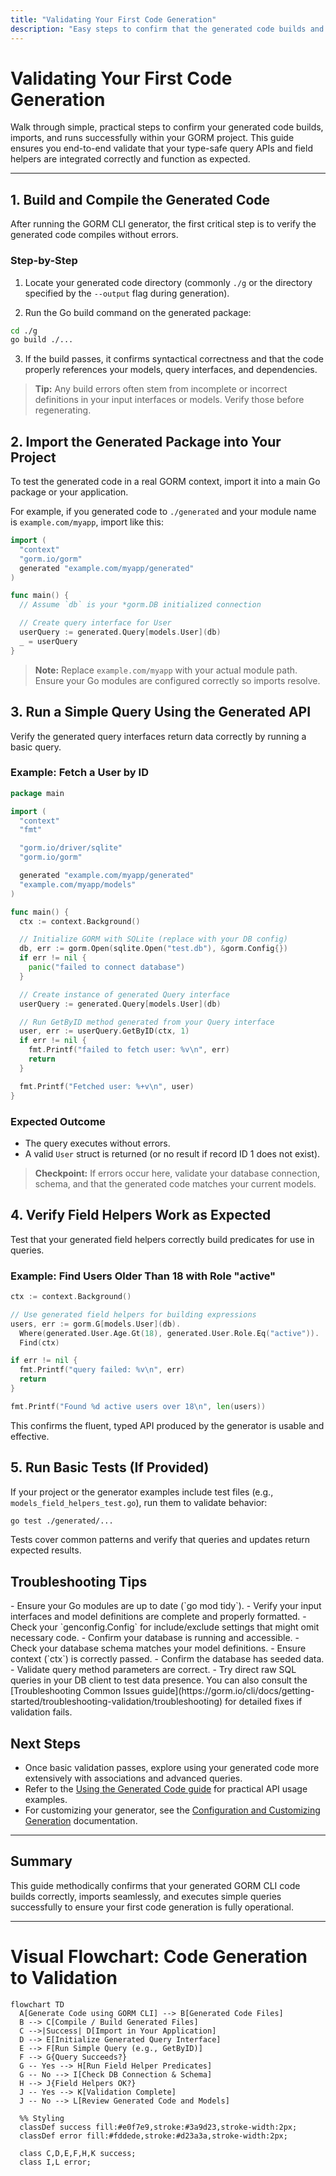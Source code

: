 ```yaml
---
title: "Validating Your First Code Generation"
description: "Easy steps to confirm that the generated code builds and integrates with your GORM project. Walks through compiling, importing, and running a simple query to ensure end-to-end correctness."
---
```


# Validating Your First Code Generation

Walk through simple, practical steps to confirm your generated code builds, imports, and runs successfully within your GORM project. This guide ensures you end-to-end validate that your type-safe query APIs and field helpers are integrated correctly and function as expected.

---

## 1. Build and Compile the Generated Code

After running the GORM CLI generator, the first critical step is to verify the generated code compiles without errors.

### Step-by-Step

1. Locate your generated code directory (commonly `./g` or the directory specified by the `--output` flag during generation).

2. Run the Go build command on the generated package:

```bash
cd ./g
go build ./...
```

3. If the build passes, it confirms syntactical correctness and that the code properly references your models, query interfaces, and dependencies.

> **Tip:** Any build errors often stem from incomplete or incorrect definitions in your input interfaces or models. Verify those before regenerating.


## 2. Import the Generated Package into Your Project

To test the generated code in a real GORM context, import it into a main Go package or your application.

For example, if you generated code to `./generated` and your module name is `example.com/myapp`, import like this:

```go
import (
  "context"
  "gorm.io/gorm"
  generated "example.com/myapp/generated"
)

func main() {
  // Assume `db` is your *gorm.DB initialized connection

  // Create query interface for User
  userQuery := generated.Query[models.User](db)
  _ = userQuery
}
```

> **Note:** Replace `example.com/myapp` with your actual module path. Ensure your Go modules are configured correctly so imports resolve.


## 3. Run a Simple Query Using the Generated API

Verify the generated query interfaces return data correctly by running a basic query.

### Example: Fetch a User by ID

```go
package main

import (
  "context"
  "fmt"

  "gorm.io/driver/sqlite"
  "gorm.io/gorm"

  generated "example.com/myapp/generated"
  "example.com/myapp/models"
)

func main() {
  ctx := context.Background()

  // Initialize GORM with SQLite (replace with your DB config)
  db, err := gorm.Open(sqlite.Open("test.db"), &gorm.Config{})
  if err != nil {
    panic("failed to connect database")
  }

  // Create instance of generated Query interface
  userQuery := generated.Query[models.User](db)

  // Run GetByID method generated from your Query interface
  user, err := userQuery.GetByID(ctx, 1)
  if err != nil {
    fmt.Printf("failed to fetch user: %v\n", err)
    return
  }

  fmt.Printf("Fetched user: %+v\n", user)
}
```

### Expected Outcome
- The query executes without errors.
- A valid `User` struct is returned (or no result if record ID 1 does not exist).

> **Checkpoint:** If errors occur here, validate your database connection, schema, and that the generated code matches your current models.


## 4. Verify Field Helpers Work as Expected

Test that your generated field helpers correctly build predicates for use in queries.

### Example: Find Users Older Than 18 with Role "active"

```go
ctx := context.Background()

// Use generated field helpers for building expressions
users, err := gorm.G[models.User](db).
  Where(generated.User.Age.Gt(18), generated.User.Role.Eq("active")).
  Find(ctx)

if err != nil {
  fmt.Printf("query failed: %v\n", err)
  return
}

fmt.Printf("Found %d active users over 18\n", len(users))
```

This confirms the fluent, typed API produced by the generator is usable and effective.


## 5. Run Basic Tests (If Provided)

If your project or the generator examples include test files (e.g., `models_field_helpers_test.go`), run them to validate behavior:

```bash
go test ./generated/...
```

Tests cover common patterns and verify that queries and updates return expected results.


## Troubleshooting Tips

<AccordionGroup title="Common Issues When Validating Generated Code">
<Accordion title="Build Errors Related to Imports or Types">
- Ensure your Go modules are up to date (`go mod tidy`).
- Verify your input interfaces and model definitions are complete and properly formatted.
- Check your `genconfig.Config` for include/exclude settings that might omit necessary code.
</Accordion>
<Accordion title="Runtime Errors When Querying">
- Confirm your database is running and accessible.
- Check your database schema matches your model definitions.
- Ensure context (`ctx`) is correctly passed.
</Accordion>
<Accordion title="No Data Returned from Queries">
- Confirm the database has seeded data.
- Validate query method parameters are correct.
- Try direct raw SQL queries in your DB client to test data presence.
</Accordion>
</AccordionGroup>

<Tip>
You can also consult the [Troubleshooting Common Issues guide](https://gorm.io/cli/docs/getting-started/troubleshooting-validation/troubleshooting) for detailed fixes if validation fails.
</Tip>


## Next Steps

- Once basic validation passes, explore using your generated code more extensively with associations and advanced queries.
- Refer to the [Using the Generated Code guide](https://gorm.io/cli/docs/getting-started/first-code-gen/first-use) for practical API usage examples.
- For customizing your generator, see the [Configuration and Customizing Generation](https://gorm.io/cli/docs/guides/advanced-usage/customizing-generation) documentation.


---

## Summary

This guide methodically confirms that your generated GORM CLI code builds correctly, imports seamlessly, and executes simple queries successfully to ensure your first code generation is fully operational.

---

# Visual Flowchart: Code Generation to Validation

```mermaid
flowchart TD
  A[Generate Code using GORM CLI] --> B[Generated Code Files]
  B --> C[Compile / Build Generated Files]
  C -->|Success| D[Import in Your Application]
  D --> E[Initialize Generated Query Interface]
  E --> F[Run Simple Query (e.g., GetByID)]
  F --> G{Query Succeeds?}
  G -- Yes --> H[Run Field Helper Predicates]
  G -- No --> I[Check DB Connection & Schema]
  H --> J{Field Helpers OK?}
  J -- Yes --> K[Validation Complete]
  J -- No --> L[Review Generated Code and Models]

  %% Styling
  classDef success fill:#e0f7e9,stroke:#3a9d23,stroke-width:2px;
  classDef error fill:#fddede,stroke:#d23a3a,stroke-width:2px;

  class C,D,E,F,H,K success;
  class I,L error;
```
